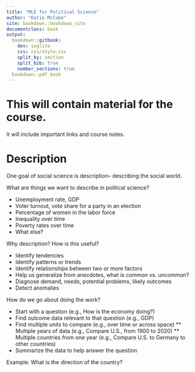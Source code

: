 ```yaml
---
title: "MLE for Political Science"
author: "Katie McCabe"
site: bookdown::bookdown_site
documentclass: book
output:
  bookdown::gitbook:
    dev: svglite
    css: css/style.css
    split_by: section
    split_bib: true
    number_sections: true
  bookdown::pdf_book
---
```


# This will contain material for the course.

It will include important links and course notes.

<!-- If you need PDF output, uncomment bookdown::pdf_book above in YAML. You will need a LaTeX installation, e.g., https://yihui.name/tinytex/ -->

<!-- Instructions: https://ontheline.trincoll.edu/bookdown.html -->

<!--chapter:end:index.Rmd-->

# Description {#descrip}

One goal of social science is description-- describing the social world.

What are things we want to describe in political science?

  * Unemployment rate, GDP
  * Voter turnout, vote share for a party in an election
  * Percentage of women in the labor force
  * Inequality over time
  * Poverty rates over time
  * What else?
  
Why description? How is this useful?

  * Identify tendencies
  * Identify patterns or trends
  * Identify relationships between two or more factors
  * Help us generalize from anecdotes, what is common vs. uncommon? 
  * Diagnose demand, needs, potential problems, likely outcomes
  * Detect anomalies

How do we go about doing the work?
  
  * Start with a question (e.g., How is the economy doing?)
  * Find outcome data relevant to that question (e.g., GDP)
  * Find multiple units to compare (e.g., over time or across space)
    ** Multiple years of data (e.g., Compare U.S., from 1900 to 2020)
    ** Multiple countries from one year (e.g., Compare U.S. to Germany to other countries)
  * Summarize the data to help answer the question

Example: What is the direction of the country?  

<!--chapter:end:02-Disovery.Rmd-->

